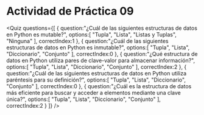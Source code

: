 # Actividad de Práctica 09

<Quiz questions={[
   {
      question:"¿Cuál de las siguientes estructuras de datos en Python es mutable?",
      options:[
         "Tupla",
         "Lista",
         "Listas y Tuplas",
         "Ninguna"
      ],
      correctIndex:1
   },
   {
      question:"¿Cuál de las siguientes estructuras de datos en Python es inmutable?",
      options:[
         "Tupla",
         "Lista",
         "Diccionario",
         "Conjunto"
      ],
      correctIndex:0
   },
   {
      question:"¿Qué estructura de datos en Python utiliza pares de clave-valor para almacenar información?",
      options:[
         "Tupla",
         "Lista",
         "Diccionario",
         "Conjunto"
      ],
      correctIndex:2
   },
   {
      question:"¿Cuál de las siguientes estructuras de datos en Python utiliza paréntesis para su definición?",
      options:[
         "Tupla",
         "Lista",
         "Diccionario",
         "Conjunto"
      ],
      correctIndex:0
   },
   {
      question:"¿Cuál es la estructura de datos más eficiente para buscar y acceder a elementos mediante una clave única?",
      options:[
         "Tupla",
         "Lista",
         "Diccionario",
         "Conjunto"
      ],
      correctIndex:2
   }
]} />